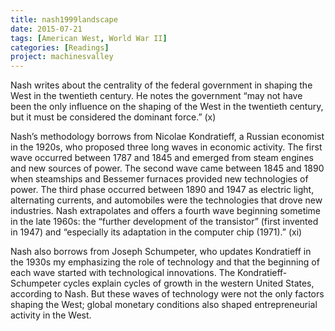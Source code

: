```yaml
---
title: nash1999landscape
date: 2015-07-21
tags: [American West, World War II]
categories: [Readings]
project: machinesvalley
---
```


Nash writes about the centrality of the federal government in shaping the West
in the twentieth century. He notes the government "may not have been the only
influence on the shaping of the West in the twentieth century, but it must be
considered the dominant force." (x)

Nash's methodology borrows from Nicolae Kondratieff, a Russian economist in the
1920s, who proposed three long waves in economic activity. The first wave
occurred between 1787 and 1845 and emerged from steam engines and new sources of
power. The second wave came between 1845 and 1890 when steamships and Bessemer
furnaces provided new technologies of power. The third phase occurred between
1890 and 1947 as electric light, alternating currents, and automobiles were the
technologies that drove new industries. Nash extrapolates and offers a fourth
wave beginning sometime in the late 1960s: the "further development of the
transistor" (first invented in 1947) and "especially its adaptation in the
computer chip (1971)." (xi)

Nash also borrows from Joseph Schumpeter, who updates Kondratieff in the 1930s
my emphasizing the role of technology and that the beginning of each wave started
with technological innovations. The Kondratieff-Schumpeter cycles explain cycles
of growth in the western United States, according to Nash. But these waves of
technology were not the only factors shaping the West; global monetary
conditions also shaped entrepreneurial activity in the West.
